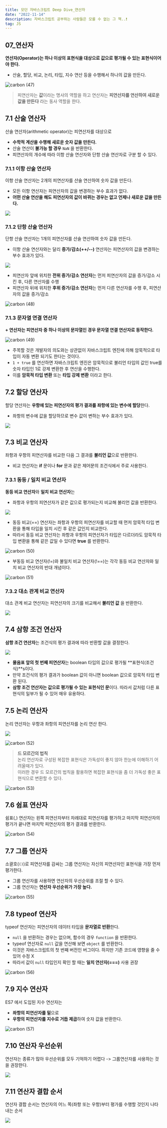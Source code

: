 ```yaml
---
title: 모던 자바스크립트 Deep Dive_연산자
date: "2022-11-14"
description: 자바스크립트 공부하는 사람들은 모를 수 없는 그 책..❗️
tag: JS
---
```


## 07\_연산자

**연산자(Operator)는 하나 이상의 표현식을 대상으로 값으로 평가될 수 있는 표현식이어야 한다.**

-   산술, 할당, 비교, 논리, 타입, 지수 연산 등을 수행해서 하나의 값을 만든다.

![carbon (47)](https://user-images.githubusercontent.com/87301268/224878376-c3991c8e-f67f-4c76-8059-d4f0965e5f75.png)

> 피연산자는 **값**이라는 명사의 역할을 하고 연산자는 **피연산자를 연산하여 새로운 값을 만든다** 라는 동사 역할을 한다.

## 7.1 산술 연산자

산술 연산자(arithmetic operator)는 피연산자를 대상으로

-   **수학적 계산을 수행해 새로운 숫자 값을 만든다.**
-   산술 연산이 **불가능 할 경우** `NaN` 을 반환한다.
-   피연산자의 개수에 따라 이항 산술 연산자와 단항 산술 연산자로 구분 할 수 있다.

### 7.1.1 이항 산술 연산자

이항 산술 연산자는 2개의 피연산자를 산술 연산하여 숫자 값을 만든다.

-   모든 이항 연산자는 피연산자의 값을 변경하는 부수 효과가 없다.
-   **어떤 산술 연산을 해도 피연산자의 값이 바뀌는 경우는 없고 언제나 새로운 값을 만든다.**

![](https://github.com/Choi-HyunHo/blog/assets/87301268/23ee080c-a276-4e59-9529-908d0147676e)

### 7.1.2 단항 산술 연산자

단항 산술 연산자는 1개의 피연산자를 산술 연산하여 숫자 값을 만든다.

-   이항 산술 연산자와는 달리 **증가/감소(++/--)** 연산자는 피연산자의 값을 변경하는 부수 효과가 있다.

![](https://github.com/Choi-HyunHo/blog/assets/87301268/30741045-4110-4e8a-aa82-ec325fe2f4e3)

-   피연산자 앞에 위치한 **전위 증가/감소 연산자**는 먼저 피연산자의 값을 증가/감소 시킨 후, 다른 연산자를 수행
-   피연산자 뒤에 위치한 **후위 증가/감소 연산자**는 먼저 다른 연산자를 수행 후, 피연산자의 값을 증가/감소

![carbon (48)](https://user-images.githubusercontent.com/87301268/224878402-9685fe9c-8ca0-4f36-bd0e-fe3ad98bc98f.png)

### 7.1.3 문자열 연결 연산자

**\+ 연산자는 피연산자 중 하나 이상의 문자열인 경우 문자열 연결 연산자로 동작한다.**

![carbon (49)](https://user-images.githubusercontent.com/87301268/224878426-ddc11a20-cd3b-492c-b1e3-cacdd9e7270f.png)

-   주목할 것은 개발자의 의도와는 상관없이 자바스크립트 엔진에 의해 암묵적으로 타입이 자동 변환 되기도 한다는 것이다.
-   `1 + true` 를 연산하면 자바스크립트 엔진은 암묵적으로 불리언 타입의 값인 true를 숫자 타입인 1로 강제 변환한 후 연산을 수행한다.
-   이를 **암묵적 타입 변환** 또는 **타입 강제 변환** 이라고 한다.

## 7.2 할당 연산자

할당 연산자는 **우항에 있는 피연산자의 평가 결과를 좌항에 있는 변수에 할당**한다.

-   좌항의 변수에 값을 할당하므로 변수 값이 변하는 부수 효과가 있다.

![](https://github.com/Choi-HyunHo/blog/assets/87301268/8e02891f-af16-48e9-a370-15711ce5b3fc)

## 7.3 비교 연산자

좌항과 우항의 피연산자를 비교한 다음 그 결과를 **불리언 값**으로 반환한다.

-   비교 연산자는 **if** 문이나 **for** 문과 같은 제어문의 조건식에서 주로 사용한다.

### 7.3.1 동등 / 일치 비교 연산자

**동등 비교 연산자**와 **일치 비교 연산자**는

-   좌항과 우항의 피연산자가 같은 값으로 평가되는지 비교해 불리언 값을 반환한다.

![](https://github.com/Choi-HyunHo/blog/assets/87301268/de9b2593-f0a2-45a9-ba30-eb330922f35f)

-   동등 비교(==) 연산자는 좌항과 우항의 피연산자를 비교할 때 먼저 암묵적 타입 변환을 통해 타입을 일치 시킨 후 같은 값인지 비교한다.
-   따라서 동등 비교 연산자는 좌항과 우항의 피연산자가 타입은 다르더라도 암묵적 타입 변환을 통해 같은 값일 수 있다면 **true** 를 반환한다.

![carbon (50)](https://user-images.githubusercontent.com/87301268/224878505-ae0c839c-10cf-4726-bfcc-c63726eaf6ee.png)

-   부동등 비교 연산자(!=)와 불일치 비교 연산자(!==)는 각각 동등 비교 연산자와 일치 비교 연산자의 반대 개념이다.

![carbon (51)](https://user-images.githubusercontent.com/87301268/224878533-455fcce8-78ce-4fc9-b9b5-cadabe492659.png)

### 7.3.2 대소 관계 비교 연산자

대소 관계 비교 연산자는 피연산자의 크기를 비교해서 **불리언 값** 을 반환한다.

![](https://github.com/Choi-HyunHo/blog/assets/87301268/3d4e0720-4398-407b-b407-04e9c431af36)

## 7.4 삼항 조건 연산자

**삼항 조건 연산자**는 조건식의 평가 결과에 따라 반환할 값을 결정한다.

![](https://velog.velcdn.com/images/hoho_0815/post/a3938e20-2279-45ac-8c45-df860a4568aa/image.png)

-   **물음표 앞의 첫 번째 피연산자**는 boolean 타입의 값으로 평가될 **표현식(조건식)**s이다.
-   만약 조건식의 평가 결과가 boolean 값이 아니면 boolean 값으로 암묵적 타입 변환 된다.
-   **삼항 조건 연산자는 값으로 평가될 수 있는 표현식인 문**이다. 따라서 값처럼 다른 표현식의 일부가 될 수 있어 매우 유용하다.

## 7.5 논리 연산자

논리 연산자는 우항과 좌항의 피연산자를 논리 연산 한다.

![](https://github.com/Choi-HyunHo/blog/assets/87301268/6076d126-cd06-4a49-bfb0-5c227c658c88)

![carbon (52)](https://user-images.githubusercontent.com/87301268/224878733-7b42fb04-4e58-4ed2-9f47-775ba6ca2f3c.png)

> **드 모르간의 법칙**  
> 논리 연산자로 구성된 복잡한 표현식은 가독성이 좋지 않아 한눈에 이해하기 어려울때가 있다.  
> 이러한 경우 드 모르간의 법칙을 활용하면 복잡한 표현식을 좀 더 가독성 좋은 표현식으로 변환할 수 있다.

![carbon (53)](https://user-images.githubusercontent.com/87301268/224878766-f022575a-a298-450d-9b9a-108d1ffdc21f.png)

## 7.6 쉼표 연산자

쉼표(,) 연산자는 왼쪽 피연산자부터 차례대로 피연산자를 평가하고
마지막 피연산자의 평가가 끝나면 마지막 피연산자의 평가 결과를 반환한다.

![carbon (54)](https://user-images.githubusercontent.com/87301268/224878781-8ce442d8-eefe-4071-bf26-d68df4f80672.png)

## 7.7 그룹 연산자

소괄호(`()`)로 피연산자를 감싸는 그룹 연산자는 자신의 피연산자인 표현식을 가장 먼저 평가한다.

-   그룹 연산자를 사용하면 연산자의 우선순위를 조절 할 수 있다.
-   그룹 연산자는 **연산자 우선순위가 가장 높다.**

![carbon (55)](https://user-images.githubusercontent.com/87301268/224878791-3f452c7a-07c6-4ba9-a809-dad3accf71a7.png)

## 7.8 typeof 연산자

typeof 연산자는 피연산자의 데이터 타입을 **문자열로 반환**한다.

-   `null` 을 반환하는 경우는 없으며, 함수의 경우 `function` 을 반환한다.
-   typeof 연산자로 `null` 값을 연산해 보면 `object` 를 반환한다.
-   이것은 자바스크립트의 첫 번째 버전인 버그이다. 하지만 기존 코드에 영향을 줄 수 있어 수정 X
-   따라서 값이 `null` 타입인지 확인 할 때는 **일치 연산자(===)** 사용 권장

![carbon (56)](https://user-images.githubusercontent.com/87301268/224879083-04dbc0f3-9f12-4013-abda-aa958bafc86a.png)

## 7.9 지수 연산자

ES7 에서 도입된 지수 연산자는

-   **좌항의 피연산자를 밑**으로
-   **우항의 피연산자를 지수로 거듭 제곱**하여 숫자 값을 반환한다.

![carbon (57)](https://user-images.githubusercontent.com/87301268/224879119-313c1bd6-5a25-4af5-8b96-015df65694b1.png)

## 7.10 연산자 우선순위

연산자는 종류가 많아 우선순위를 모두 기억하기 어렵다 -> 그룹연산자를 사용하는 것을 권장한다.

![](https://velog.velcdn.com/images/hoho_0815/post/4d7cc68d-7501-406d-b34d-29cf5eb4078a/image.png)

## 7.11 연산자 결합 순서

연산자 결합 순서는 연산자의 어느 쪽(좌항 또는 우항)부터 평가를 수행할 것인지 나타내는 순서

![](https://velog.velcdn.com/images/hoho_0815/post/cf045ecf-9b70-48a5-a62b-e192f90d4e7a/image.png)
